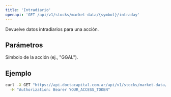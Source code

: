 ```yaml
---
title: 'Intradiario'
openapi: 'GET /api/v1/stocks/market-data/{symbol}/intraday'
---
```


<Note>
  Devuelve datos intradiarios para una acción.
</Note>

## Parámetros

<ParamField path="symbol" type="string" required>
  Símbolo de la acción (ej., "GGAL").
</ParamField>

## Ejemplo

```bash
curl -X GET "https://api.doctacapital.com.ar/api/v1/stocks/market-data/GGAL/intraday/" \
  -H "Authorization: Bearer YOUR_ACCESS_TOKEN"
```


